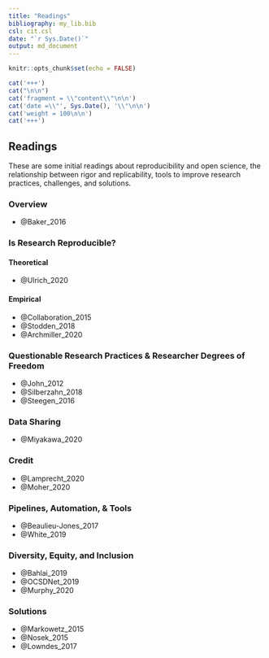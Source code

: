 ```yaml
---
title: "Readings"
bibliography: my_lib.bib
csl: cit.csl
date: "`r Sys.Date()`"
output: md_document
---
```


```r
knitr::opts_chunk$set(echo = FALSE)
```

```r
cat('+++')
cat("\n\n")
cat('fragment = \\"content\\"\n\n')
cat('date =\\"', Sys.Date(), '\\"\n\n')
cat('weight = 100\n\n')
cat('+++')
```

## Readings

These are some initial readings about reproducibility and open science, the relationship between rigor and replicability, tools to improve research practices, challenges, and solutions.

### Overview

* @Baker_2016

### Is Research Reproducible?

#### Theoretical

* @Ulrich_2020

#### Empirical

* @Collaboration_2015
* @Stodden_2018
* @Archmiller_2020

### Questionable Research Practices & Researcher Degrees of Freedom

* @John_2012
* @Silberzahn_2018
* @Steegen_2016

### Data Sharing

* @Miyakawa_2020

### Credit

* @Lamprecht_2020
* @Moher_2020

### Pipelines, Automation, & Tools

* @Beaulieu-Jones_2017
* @White_2019

### Diversity, Equity, and Inclusion

* @Bahlai_2019
* @OCSDNet_2019
* @Murphy_2020

### Solutions

* @Markowetz_2015
* @Nosek_2015
* @Lowndes_2017

